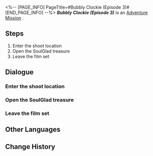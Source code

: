<%-- [PAGE_INFO]
PageTitle=#Bubbly Clockie (Episode 3)#
[END_PAGE_INFO] --%>
{{Stub|Dialogue.}}
{{Mission Infobox
|id            = 8022127
|title         = ''Bubbly Clockie'' (Episode 3)
|image         = <!--Mission Bubbly Clockie (Episode 3).png-->
|type          = Adventure
|event_name    = 
|chapter       = 
|requirements  = 
|summary       = <!--official mission summary from Fate's Atlas-->
|characters    = Trailblazer
|startLocation = [[<!--starting world-->]] - [[<!--starting area-->]]
|world         = <!--starting world-->
|area          = <!--starting area-->
|prev          = 
|next          = 
|rewards       = 
}}
'''''''Bubbly Clockie'' (Episode 3)''''' is an [[Adventure Mission]]<!--in [world]-->.

==Steps==
# Enter the shoot location
# Open the SoulGlad treasure
# Leave the film set

<!--
==Gameplay Notes==

--><!--
==Trial Character==

-->
==Dialogue==
{{Stub Dialogue}}
===Enter the shoot location===
{{Mission Description|type=adventure|location=<!--to be added-->|Filming for ''Bubbly Clockie'' has started. Complete filming missions according to the goals!<br />The location has been set up. Head there to film.}}
{{Dialogue Start}}
:{{tx}}
{{Dialogue End}}

===Open the SoulGlad treasure===
{{Mission Description|type=adventure|location=<!--to be added-->|update|Filming for ''Bubbly Clockie'' has started. Complete filming missions according to the goals!<br />You've found a treasure chest. Open it!}}
{{Dialogue Start}}
:{{tx}}
{{Dialogue End}}

===Leave the film set===
{{Mission Description|type=adventure|location=<!--to be added-->|update|Filming for ''Bubbly Clockie'' has concluded. Go show it to the client!}}
{{Dialogue Start}}
:{{tx}}
{{Dialogue End}}

==Other Languages==
{{Other Languages
|en   = ''Bubbly Clockie'' (Episode 3)
|zhs  = 《爱汽水的钟表小子》第三集
|zht  = 《愛汽水的鐘錶小子》第三集
|ja   = 『ソーダ大好きクロックボーイ』第3話
|ko   = ≪소다수를 좋아하는 시계 소년≫ 제3부
|es   = Relojito, el fanático de la soda (Episodio 3)
|fr   = Chronou le fana de soda &mdash; Épisode&nbsp;3
|ru   = «Часик, любитель газировки» (Эпизод 3)
|th   = "เจ้าหนูนาฬิกาผู้รักโซดา" ตอนที่ 3
|vi   = Cậu Bé Đồng Hồ Thích Soda (Tập 3)
|de   = „Clockie liebt Limonade“: Folge 3
|id   = "Clockie Pecinta Soda" (Episode 3)
|pt   = "Relogin Borbulhante" (Episódio 3)
}}

==Change History==
{{Change History|2.2}}
